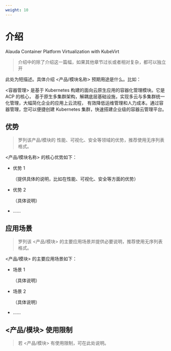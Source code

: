 ```yaml
---
weight: 10
---
```


# 介绍

Alauda Container Platform Virtualization with KubeVirt 
> 介绍中的除了介绍这一篇幅，如果其他章节过长或者相对复杂，都可以独立开

此处为短描述。具体介绍 \<产品/模块名称\> 预期用途是什么。比如：

\<容器管理\> 是基于 Kubernetes 构建的面向云原生应用的容器化管理模块。它是 ACP 的核心， 基于原生多集群架构，解耦底层基础设施，实现多云与多集群统一化管理，大幅简化企业的应用上云流程， 有效降低运维管理和人力成本。通过容器管理，您可以便捷创建 Kubernetes 集群，快速搭建企业级的容器云管理平台。

## 优势

> 罗列该产品/模块的 性能、可视化、安全等领域的优势，推荐使用无序列表格式。

\<产品/模块名称\> 的核心优势如下：

- 优势 1

  （提供具体的说明，比如在性能、可视化、安全等方面的优势）

- 优势 2

  （具体说明）

- ......

## 应用场景

> 罗列该 \<产品/模块\> 的主要应用场景并提供必要说明，推荐使用无序列表格式。

\<产品/模块\> 的主要应用场景如下：

- 场景 1

  （具体说明）

- 场景 2

  （具体说明）

- ......

## \<产品/模块\> 使用限制

> 若 \<产品/模块\> 有使用限制，可在此处说明。
